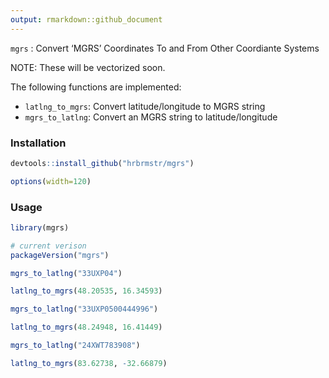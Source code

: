 ```yaml
---
output: rmarkdown::github_document
---
```


`mgrs` : Convert 'MGRS' Coordinates To and From Other Coordiante Systems

NOTE: These will be vectorized soon.

The following functions are implemented:

- `latlng_to_mgrs`:	Convert latitude/longitude to MGRS string
- `mgrs_to_latlng`:	Convert an MGRS string to latitude/longitude

### Installation

```r
devtools::install_github("hrbrmstr/mgrs")
```

```r
options(width=120)
```

### Usage

```r
library(mgrs)

# current verison
packageVersion("mgrs")

mgrs_to_latlng("33UXP04")

latlng_to_mgrs(48.20535, 16.34593)

mgrs_to_latlng("33UXP0500444996")

latlng_to_mgrs(48.24948, 16.41449)

mgrs_to_latlng("24XWT783908")

latlng_to_mgrs(83.62738, -32.66879)
```

